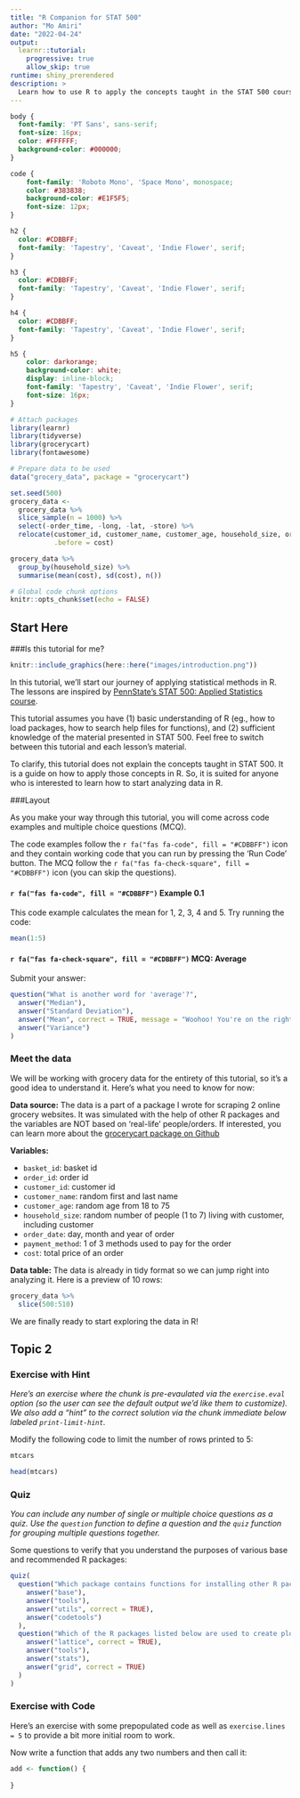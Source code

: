 ```yaml
---
title: "R Companion for STAT 500"
author: "Mo Amiri"
date: "2022-04-24"
output: 
  learnr::tutorial:
    progressive: true
    allow_skip: true
runtime: shiny_prerendered
description: >
  Learn how to use R to apply the concepts taught in the STAT 500 course.
---
```


```css
body {
  font-family: 'PT Sans', sans-serif;
  font-size: 16px;
  color: #FFFFFF;
  background-color: #000000;
}

code {
    font-family: 'Roboto Mono', 'Space Mono', monospace;
    color: #383838;
    background-color: #E1F5F5;
    font-size: 12px;
}

h2 {
  color: #CDBBFF;
  font-family: 'Tapestry', 'Caveat', 'Indie Flower', serif;
}

h3 {
  color: #CDBBFF;
  font-family: 'Tapestry', 'Caveat', 'Indie Flower', serif;
}

h4 {
  color: #CDBBFF;
  font-family: 'Tapestry', 'Caveat', 'Indie Flower', serif;
}

h5 {
    color: darkorange;
    background-color: white;
    display: inline-block;
    font-family: 'Tapestry', 'Caveat', 'Indie Flower', serif;
    font-size: 16px;
}
```


```r
# Attach packages
library(learnr)
library(tidyverse)
library(grocerycart)
library(fontawesome)

# Prepare data to be used
data("grocery_data", package = "grocerycart")

set.seed(500)
grocery_data <- 
  grocery_data %>% 
  slice_sample(n = 1000) %>% 
  select(-order_time, -long, -lat, -store) %>% 
  relocate(customer_id, customer_name, customer_age, household_size, order_date, payment_method, 
           .before = cost)

grocery_data %>% 
  group_by(household_size) %>% 
  summarise(mean(cost), sd(cost), n())

# Global code chunk options
knitr::opts_chunk$set(echo = FALSE)
```


## Start Here

###Is this tutorial for me? 

```r
knitr::include_graphics(here::here("images/introduction.png"))  
```

In this tutorial, we'll start our journey of applying statistical methods in R. The lessons
are inspired by [PennState's STAT 500: Applied Statistics course](https://online.stat.psu.edu/stat500/). 

This tutorial assumes you have (1) basic understanding of R (eg., how to load packages, how to search help files for functions), and (2) sufficient knowledge of the material presented in STAT 500. Feel free to switch between this tutorial and each lesson's material.

To clarify, this tutorial does not explain the concepts taught in STAT 500. It is a guide on how to apply those concepts in R. So, it is suited for anyone who is interested to learn how to start analyzing data in R.

###Layout

As you make your way through this tutorial, you will come across code examples and multiple choice questions (MCQ). 

The code examples follow the `r fa("fas fa-code", fill = "#CDBBFF")` icon and they contain working code that you can run by pressing the ‘Run Code’ button. The MCQ follow the `r fa("fas fa-check-square", fill = "#CDBBFF")` icon (you can skip the questions).

#### `r fa("fas fa-code", fill = "#CDBBFF")` Example 0.1

This code example calculates the mean for 1, 2, 3, 4 and 5. Try running the code:

```r
mean(1:5)
```

#### `r fa("fas fa-check-square", fill = "#CDBBFF")` MCQ: Average

Submit your answer:

```r
question("What is another word for 'average'?",
  answer("Median"),
  answer("Standard Deviation"),
  answer("Mean", correct = TRUE, message = "Woohoo! You're on the right track."),
  answer("Variance")
)
```

### Meet the data
We will be working with grocery data for the entirety of this tutorial, so it's a good
idea to understand it. Here's what you need to know for now:

**Data source:** The data is a part of a package I wrote for scraping 2 online grocery websites. It was simulated with the help of other R packages and the variables are NOT based on 'real-life' people/orders. If interested, you can learn more about the [grocerycart package on Github](https://github.com/moamiristat/grocerycart)

**Variables:**

- `basket_id`: basket id
- `order_id`: order id
- `customer_id`: customer id
- `customer_name`: random first and last name
- `customer_age`: random age from 18 to 75
- `household_size`: random number of people (1 to 7) living with customer, including customer
- `order_date`: day, month and year of order
- `payment_method`: 1 of 3 methods used to pay for the order
- `cost`: total price of an order

**Data table:** The data is already in tidy format so we can jump right into analyzing it. Here is a preview of 10 rows:

```r
grocery_data %>% 
  slice(500:510)
```

We are finally ready to start exploring the data in R! 


## Topic 2

### Exercise with Hint

*Here's an exercise where the chunk is pre-evaulated via the `exercise.eval` option (so the user can see the default output we'd like them to customize). We also add a "hint" to the correct solution via the chunk immediate below labeled `print-limit-hint`.*

Modify the following code to limit the number of rows printed to 5:

```r
mtcars
```

```r
head(mtcars)
```

### Quiz

*You can include any number of single or multiple choice questions as a quiz. Use the `question` function to define a question and the `quiz` function for grouping multiple questions together.*

Some questions to verify that you understand the purposes of various base and recommended R packages:

```r
quiz(
  question("Which package contains functions for installing other R packages?",
    answer("base"),
    answer("tools"),
    answer("utils", correct = TRUE),
    answer("codetools")
  ),
  question("Which of the R packages listed below are used to create plots?",
    answer("lattice", correct = TRUE),
    answer("tools"),
    answer("stats"),
    answer("grid", correct = TRUE)
  )
)
```


### Exercise with Code

Here's an exercise with some prepopulated code as well as `exercise.lines = 5` to provide a bit more initial room to work.

Now write a function that adds any two numbers and then call it:

```r
add <- function() {
  
}
```

